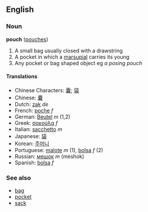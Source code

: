==English==
===Noun===
'''pouch''' ([[pouches]])

<!-- please improve the definition! -->
# A small bag usually closed with a drawstring
# A pocket in which a [[marsupial]] carries its young
# Any pocket or bag shaped object eg ''a posing pouch''

====Translations====
*Chinese Characters: [[囊]]; [[袋]]
*Chinese: [[囊]]
*Dutch: [[zak]] ''de''
*French: [[poche]] ''f''
*German: [[Beutel]] ''m'' (1,2)
*Greek: [[σακούλα]] ''f''
*Italian: [[sacchetto]] ''m''
*Japanese: [[袋]]
*Korean: [[주머니]]
*Portuguese: [[malote]] ''m'' (1), [[bolsa]] ''f'' (2)
*Russian: [[мешок]] ''m'' (meshok)
*Spanish: [[bolsa]] ''f''

===See also===
*[[bag]]
*[[pocket]]
*[[sack]]